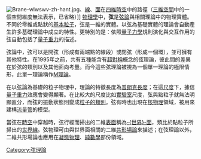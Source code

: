 {{Expert|time=2015-12-14T03:39:13+00:00}}
{{NoteTA
|G1 = Physics
}}
[[File:Brane-wlwswv-zh-hant.jpg|thumb]]、[[線|線]]、[[面|面]]在[[四維時空|四維時空]]中的路徑（[[三維空間|三維空間]]中的一個空間維度無法表示，已省略）]]
[[物理學|物理學]]中，'''弦'''是[[弦論|弦論]]與相關理論中的物理實體。不同於零維或點狀的[[基本粒子|基本粒子]]，弦是一維的實體。以弦為基礎實體的理論會自動產生許多基礎理論中成立的特性。更特別的是：依照[[量子力學|量子力學]]規則演化與交互作用的弦自動包括了[[量子重力|量子重力]]的描述。

弦論中，弦可以是開弦（形成有兩端點的線段）或閉弦（形成一個環），並可擁有其他特性。在1995年之前，共有五種能含有[[超對稱|超對稱]]概念的弦理論，彼此間的差異在於弦的類別以及其他面向考量。而今這些弦理論被視為一個單一理論的極限情形，此單一理論稱作[[M理論|M理論]]。

在以弦論為基礎的粒子物理中，理論的特徵長度為[[普朗克長度|普朗克長度]]；在這[[普朗克尺度|尺度]]下，據信[[量子重力|量子重力]]效應會變得顯著。在比較大的尺度比如[[實驗室|實驗室]]尺度，弦與點粒子就無法明顯區分，而弦的振動狀態則變成[[基本粒子|粒子的類別]]。弦有時也出現在[[核物理|核物理]]領域，被用來建構[[流量管|流量管]]的模型。

當弦在[[時空|時空]]中穿越時，弦行經而掃出的二維[[表面|表面]]稱為[[世界面|-{世界}-面]]，類比於點粒子所掃出的[[世界線|世界線]]。弦物理可由與世界面相關的二維[[共形場論|共形場論]]來描述；在弦理論以外，二維共形場論也應用在[[凝態物理|凝態物理]]、[[純數學|純數學]]部份領域。

{{物理小作品}}

{{string theory}}

[[Category:弦理論|Category:弦理論]]